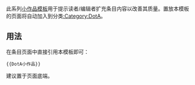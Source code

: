 <includeonly></includeonly><noinclude>{{template doc page viewed directly}}</noinclude>
<!-- 在本行下编辑模板说明 -->
此系列[[:Category:小作品模板|小作品模板]]用于提示读者/编辑者扩充条目内容以改善其质量。置放本模板的页面将自动加入到分类[[:Category:DotA]]。
== 用法 ==
在条目页面中直接引用本模板即可：
<pre>{{DotA小作品}}
</pre>

建议置于页面底端。